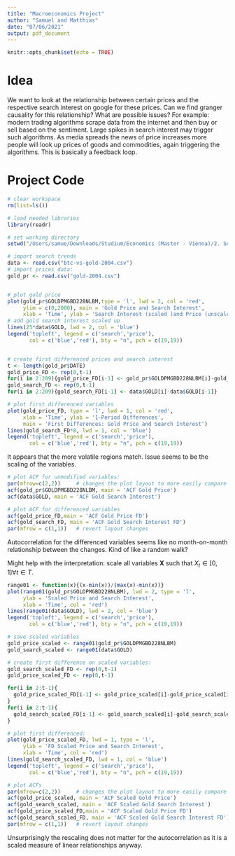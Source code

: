 ```yaml
---
title: "Macroeconomics Project"
author: "Samuel and Matthias"
date: "07/06/2021"
output: pdf_document
---
```


```r
knitr::opts_chunk$set(echo = TRUE)
```
# Idea

We want to look at the relationship between certain prices and the respective search interest on google for these prices. Can we find granger causality for this relationship? What are possible issues? For example: modern trading algorithms scrape data from the internet and then buy or sell based on the sentiment. Large spikes in search interest may trigger such algorithms. As media spreads the news of price increases more people will look up prices of goods and commodities, again triggering the algorithms. This is basically a feedback loop.

# Project Code
```r
# clear workspace 
rm(list=ls())

# load needed libraries
library(readr)

# set working directory
setwd("/Users/samue/Downloads/Studium/Economics (Master - Vienna)/2. Semester/Macroeconometrics/Project/macroeconometrics_prices")

# import search trends
data <- read.csv("btc-vs-gold-2004.csv")
# import prices data:
gold_pr <- read.csv("gold-2004.csv")


# plot gold price
plot(gold_pr$GOLDPMGBD228NLBM,type = 'l', lwd = 2, col = 'red',
     ylim = c(0,2000), main = 'Gold Price and Search Interest',
     xlab = 'Time', ylab = 'Search Interest (scaled )and Price (unscaled)')
# add gold search interest scaled up 
lines(25*data$GOLD, lwd = 2, col = 'blue')
legend('topleft', legend = c('search','price'),
       col = c('blue','red'), bty = "n", pch = c(19,19))


# create first differenced prices and search interest
t <- length(gold_pr$DATE)
gold_price_FD <- rep(0,t-1)
for(i in 2:209){gold_price_FD[i-1] <- gold_pr$GOLDPMGBD228NLBM[i]-gold_pr$GOLDPMGBD228NLBM[i-1]}
gold_search_FD <- rep(0,t-1)
for(i in 2:209){gold_search_FD[i-1] <- data$GOLD[i]-data$GOLD[i-1]}

# plot first differenced variables
plot(gold_price_FD, type = 'l', lwd = 1, col = 'red',
     xlab = 'Time', ylab = '1-Period Differences',
     main = 'First Differences: Gold Price and Search Interest')
lines(gold_search_FD*8, lwd = 1, col = 'blue')
legend('topleft', legend = c('search','price'),
       col = c('blue','red'), bty = "n", pch = c(19,19))
```
It appears that the more volatile regions match. Issue seems to be the scaling of the variables. 
```r
# plot ACF for unmodified variables:
par(mfrow=c(2,2))     # changes the plot layout to more easily compare them
acf(gold_pr$GOLDPMGBD228NLBM, main = 'ACF Gold Price')
acf(data$GOLD, main = 'ACF Gold Search Interest')

# plot ACF for differenced variables
acf(gold_price_FD,main = 'ACF Gold Price FD')
acf(gold_search_FD, main = 'ACF Gold Search Interest FD')
par(mfrow = c(1,1))   # revert layout changes
```
Autocorrelation for the differenced variables seems like no month-on-month relationship between the changes. Kind of like a random walk?

Might help with the interpretation: scale all variables $\mathbf X$ such that $X_t \in [0,1] \forall t \in T$.
```r
range01 <- function(x){(x-min(x))/(max(x)-min(x))}
plot(range01(gold_pr$GOLDPMGBD228NLBM), lwd = 2, type = 'l',
     ylab = 'Scaled Price and Search Interest',
     xlab = 'Time', col = 'red')
lines(range01(data$GOLD), lwd = 2, col = 'blue')
legend('topleft', legend = c('search','price'),
       col = c('blue','red'), bty = "n", pch = c(19,19))

# save scaled variables
gold_price_scaled <- range01(gold_pr$GOLDPMGBD228NLBM)
gold_search_scaled <- range01(data$GOLD)

# create first difference on scaled variables:
gold_search_scaled_FD <- rep(0,t-1)
gold_price_scaled_FD <- rep(0,t-1)

for(i in 2:t-1){
  gold_price_scaled_FD[i-1] <- gold_price_scaled[i]-gold_price_scaled[i-1]
}
for(i in 2:t-1){
  gold_search_scaled_FD[i-1] <- gold_search_scaled[i]-gold_search_scaled[i-1]
}

# plot first differenced:
plot(gold_price_scaled_FD, lwd = 1, type = 'l',
     ylab = 'FD Scaled Price and Search Interest',
     xlab = 'Time', col = 'red')
lines(gold_search_scaled_FD, lwd = 1, col = 'blue')
legend('topleft', legend = c('search','price'),
       col = c('blue','red'), bty = "n", pch = c(19,19))

# plot ACFs
par(mfrow=c(2,2))     # changes the plot layout to more easily compare them
acf(gold_price_scaled, main = 'ACF Scaled Gold Price')
acf(gold_search_scaled, main = 'ACF Scaled Gold Search Interest')
acf(gold_price_scaled_FD,main = 'ACF Scaled Gold Price FD')
acf(gold_search_scaled_FD, main = 'ACF Scaled Gold Search Interest FD')
par(mfrow = c(1,1))   # revert layout changes
```
Unsurprisingly the rescaling does not matter for the autocorrelation as it is a scaled measure of linear relationships anyway.

